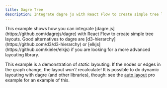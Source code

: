 ```yaml
---
title: Dagre Tree
description: Integrate dagre js with React Flow to create simple tree layouts
---
```



<ExampleLayout>
This example shows how you can integrate [dagre.js](https://github.com/dagrejs/dagre) with React Flow to create simple tree layouts. Good alternatives to dagre are [d3-hierarchy](https://github.com/d3/d3-hierarchy) or [elkjs](https://github.com/kieler/elkjs) if you are looking for a more advanced layouting library.

<IframeViewer example="examples/layout/dagre"/>

This example is a demonstration of _static_ layouting. If the nodes or edges in
the graph change, the layout _won't_ recalculate! It is possible to do dynamic
layouting with dagre (and other libraries), though: see the [auto layout](/examples/layout/auto-layout)
pro example for an example of this.
</ExampleLayout>
